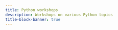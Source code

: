 ```yaml
---
title: Python workshops
description: Workshops on various Python topics
title-block-banner: true
---
```


